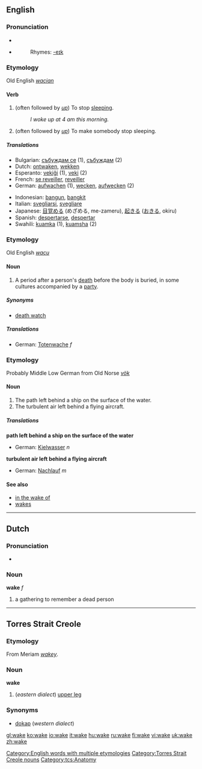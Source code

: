 ==English==

===Pronunciation===
*{{IPA|/'weɪk/}}
*{{audio|en-us-wake.ogg|Audio (US)}}
*:Rhymes: [[Rhymes:English:-eɪk|-eɪk]]

===Etymology===
Old English ''[[wacian]]''

====Verb====
{{en-verb|wakes|waking|'''[[woke]] '''or''' [[waked]]'''|'''[[woken]] '''or''' [[waked]]'''}}

#{{intransitive}} (often followed by ''[[up]]'') To stop [[sleep]]ing.
#:''I woke up at 4 am this morning.''
#{{transitive}} (often followed by ''[[up]]'') To make somebody stop sleeping.

=====Translations=====
{{rfc-trans}}
{{top}}
*Bulgarian: [[събуждам се]] (1), [[събуждам]] (2)
*Dutch: [[ontwaken]], [[wekken]]
*Esperanto: [[vekiĝi]] (1), [[veki]] (2)
*French: [[se reveiller]], [[reveiller]]
*German: [[aufwachen]] (1), [[wecken]], [[aufwecken]] (2)
{{mid}}
*Indonesian: [[bangun]], [[bangkit]]
*Italian: [[svegliarsi]], [[svegliare]]
*Japanese: [[目覚める]] (めざめる, me-zameru), [[起きる]] ([[おきる]], okiru)
*Spanish: [[despertarse]], [[despertar]]
*Swahili: [[kuamka]] (1), [[kuamsha]] (2)
{{bottom}}

===Etymology===
Old English ''[[wacu]]''

====Noun====
{{en-noun}}

# A period after a person's [[death]] before the body is buried, in some cultures accompanied by a [[party]].

=====Synonyms=====
*[[death watch]]

=====Translations=====
*German: [[Totenwache]] ''f''

===Etymology===
Probably Middle Low German from Old Norse ''[[vök]]''

====Noun====
{{en-noun}}

# The path left behind a ship on the surface of the water.
# The turbulent air left behind a flying aircraft.

=====Translations=====
'''path left behind a ship on the surface of the water'''
*German: [[Kielwasser]] ''n''

'''turbulent air left behind a flying aircraft'''
*German: [[Nachlauf]] ''m''

====See also====
*[[in the wake of]]
*[[wakes]]

[[Category:English words with multiple etymologies]]
----

==Dutch==

===Pronunciation===
*{{IPA|/'wakə/}}

===Noun===
'''wake''' ''f''

# a gathering to remember a dead person
----
==Torres Strait Creole==
===Etymology===
From Meriam ''[[wakey]]''.
===Noun===
'''wake'''

# (''eastern dialect'') [[upper leg]]
===Synonyms===
*[[dokap]] (''western dialect'')
[[Category:Torres Strait Creole nouns]]
[[Category:tcs:Anatomy]]

[[gl:wake]]
[[ko:wake]]
[[io:wake]]
[[it:wake]]
[[hu:wake]]
[[ru:wake]]
[[fi:wake]]
[[vi:wake]]
[[uk:wake]]
[[zh:wake]]